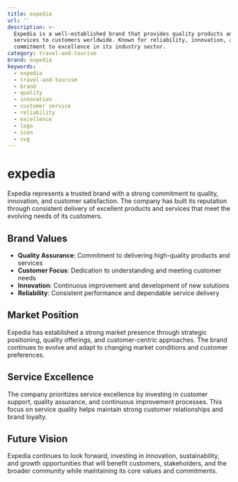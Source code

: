 ```yaml
---
title: expedia
url: ''
description: >-
  Expedia is a well-established brand that provides quality products and
  services to customers worldwide. Known for reliability, innovation, and
  commitment to excellence in its industry sector.
category: travel-and-tourism
brand: expedia
keywords:
  - expedia
  - travel-and-tourism
  - brand
  - quality
  - innovation
  - customer service
  - reliability
  - excellence
  - logo
  - icon
  - svg
---
```


# expedia

Expedia represents a trusted brand with a strong commitment to quality, innovation, and customer satisfaction. The company has built its reputation through consistent delivery of excellent products and services that meet the evolving needs of its customers.

## Brand Values

- **Quality Assurance**: Commitment to delivering high-quality products and services
- **Customer Focus**: Dedication to understanding and meeting customer needs
- **Innovation**: Continuous improvement and development of new solutions
- **Reliability**: Consistent performance and dependable service delivery

## Market Position

Expedia has established a strong market presence through strategic positioning, quality offerings, and customer-centric approaches. The brand continues to evolve and adapt to changing market conditions and customer preferences.

## Service Excellence

The company prioritizes service excellence by investing in customer support, quality assurance, and continuous improvement processes. This focus on service quality helps maintain strong customer relationships and brand loyalty.

## Future Vision

Expedia continues to look forward, investing in innovation, sustainability, and growth opportunities that will benefit customers, stakeholders, and the broader community while maintaining its core values and commitments.
